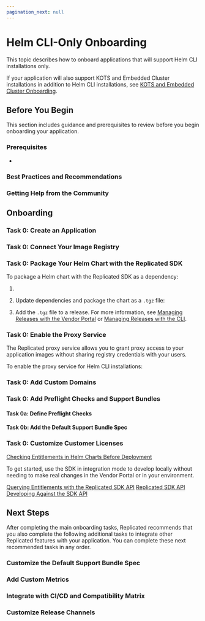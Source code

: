```yaml
---
pagination_next: null
---
```




# Helm CLI-Only Onboarding

This topic describes how to onboard applications that will support Helm CLI installations only.

If your application will also support KOTS and Embedded Cluster installations in addition to Helm CLI installations, see [KOTS and Embedded Cluster Onboarding](distributing-workflow). 

## Before You Begin

This section includes guidance and prerequisites to review before you begin onboarding your application.

### Prerequisites

<Prerequisites/>

* <Cluster/>

### Best Practices and Recommendations

<BestPractices/>

### Getting Help from the Community

<Community/>

## Onboarding

### Task 0: Create an Application

<CreateApp/>

### Task 0: Connect Your Image Registry

<ImageRegistry/>

### Task 0: Package Your Helm Chart with the Replicated SDK

To package a Helm chart with the Replicated SDK as a dependency:

1. <PackageSdk/>

   <DependencyYaml/>   

1. Update dependencies and package the chart as a `.tgz` file:

    <HelmPackage/>

1. Add the `.tgz` file to a release. For more information, see [Managing Releases with the Vendor Portal](releases-creating-releases) or [Managing Releases with the CLI](releases-creating-cli).

### Task 0: Enable the Proxy Service

The Replicated proxy service allows you to grant proxy access to your application images without sharing registry credentials with your users.

To enable the proxy service for Helm CLI installations:

<EnableProxyService/>

### Task 0: Add Custom Domains

<CustomDomains/>

### Task 0: Add Preflight Checks and Support Bundles

<AboutPreflightsSupportBundles/>

#### Task 0a: Define Preflight Checks

<Preflights/>

#### Task 0b: Add the Default Support Bundle Spec

<SupportBundles/>

### Task 0: Customize Customer Licenses



<a href="/vendor/licenses-reference-helm">Checking Entitlements in Helm Charts Before Deployment</a>

To get started, use the SDK in integration mode to develop locally without needing to make real changes in the Vendor Portal or in your environment.

<a href="/vendor/licenses-reference-sdk">Querying Entitlements with the Replicated SDK API</a>
<a href="/reference/replicated-sdk-apis">Replicated SDK API</a>
<a href="/vendor/replicated-sdk-development">Developing Against the SDK API</a>

## Next Steps

After completing the main onboarding tasks, Replicated recommends that you also complete the following additional tasks to integrate other Replicated features with your application. You can complete these next recommended tasks in any order.

### Customize the Default Support Bundle Spec

<CustomizeSupportBundles/>

### Add Custom Metrics

<CustomMetrics/>

### Integrate with CI/CD and Compatibility Matrix

<CiCd/>

### Customize Release Channels

<CustomChannels/>